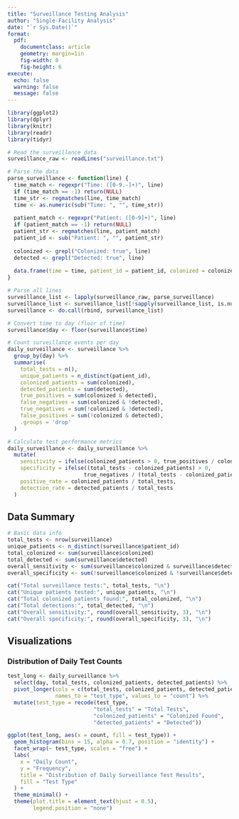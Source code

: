 ```yaml
---
title: "Surveillance Testing Analysis"
author: "Single-Facility Analysis"
date: "`r Sys.Date()`"
format:
  pdf:
    documentclass: article
    geometry: margin=1in
    fig-width: 8
    fig-height: 6
execute:
  echo: false
  warning: false
  message: false
---
```


```r
library(ggplot2)
library(dplyr)
library(knitr)
library(readr)
library(tidyr)
```

```r
# Read the surveillance data
surveillance_raw <- readLines("surveillance.txt")

# Parse the data
parse_surveillance <- function(line) {
  time_match <- regexpr("Time: ([0-9.-]+)", line)
  if (time_match == -1) return(NULL)
  time_str <- regmatches(line, time_match)
  time <- as.numeric(sub("Time: ", "", time_str))
  
  patient_match <- regexpr("Patient: ([0-9]+)", line)
  if (patient_match == -1) return(NULL)
  patient_str <- regmatches(line, patient_match)
  patient_id <- sub("Patient: ", "", patient_str)
  
  colonized <- grepl("Colonized: true", line)
  detected <- grepl("Detected: true", line)
  
  data.frame(time = time, patient_id = patient_id, colonized = colonized, detected = detected)
}

# Parse all lines
surveillance_list <- lapply(surveillance_raw, parse_surveillance)
surveillance_list <- surveillance_list[!sapply(surveillance_list, is.null)]
surveillance <- do.call(rbind, surveillance_list)

# Convert time to day (floor of time)
surveillance$day <- floor(surveillance$time)

# Count surveillance events per day
daily_surveillance <- surveillance %>%
  group_by(day) %>%
  summarise(
    total_tests = n(),
    unique_patients = n_distinct(patient_id),
    colonized_patients = sum(colonized),
    detected_patients = sum(detected),
    true_positives = sum(colonized & detected),
    false_negatives = sum(colonized & !detected),
    true_negatives = sum(!colonized & !detected),
    false_positives = sum(!colonized & detected),
    .groups = 'drop'
  )

# Calculate test performance metrics
daily_surveillance <- daily_surveillance %>%
  mutate(
    sensitivity = ifelse(colonized_patients > 0, true_positives / colonized_patients, NA),
    specificity = ifelse((total_tests - colonized_patients) > 0, 
                        true_negatives / (total_tests - colonized_patients), NA),
    positive_rate = colonized_patients / total_tests,
    detection_rate = detected_patients / total_tests
  )
```

## Data Summary

```r
# Basic data info
total_tests <- nrow(surveillance)
unique_patients <- n_distinct(surveillance$patient_id)
total_colonized <- sum(surveillance$colonized)
total_detected <- sum(surveillance$detected)
overall_sensitivity <- sum(surveillance$colonized & surveillance$detected) / sum(surveillance$colonized)
overall_specificity <- sum(!surveillance$colonized & !surveillance$detected) / sum(!surveillance$colonized)

cat("Total surveillance tests:", total_tests, "\n")
cat("Unique patients tested:", unique_patients, "\n")
cat("Total colonized patients found:", total_colonized, "\n")
cat("Total detections:", total_detected, "\n")
cat("Overall sensitivity:", round(overall_sensitivity, 3), "\n")
cat("Overall specificity:", round(overall_specificity, 3), "\n")
```


## Visualizations

### Distribution of Daily Test Counts

```r
test_long <- daily_surveillance %>%
  select(day, total_tests, colonized_patients, detected_patients) %>%
  pivot_longer(cols = c(total_tests, colonized_patients, detected_patients),
               names_to = "test_type", values_to = "count") %>%
  mutate(test_type = recode(test_type,
                           "total_tests" = "Total Tests",
                           "colonized_patients" = "Colonized Found",
                           "detected_patients" = "Detected"))

ggplot(test_long, aes(x = count, fill = test_type)) +
  geom_histogram(bins = 15, alpha = 0.7, position = "identity") +
  facet_wrap(~ test_type, scales = "free") +
  labs(
    x = "Daily Count",
    y = "Frequency",
    title = "Distribution of Daily Surveillance Test Results",
    fill = "Test Type"
  ) +
  theme_minimal() +
  theme(plot.title = element_text(hjust = 0.5),
        legend.position = "none")
```


